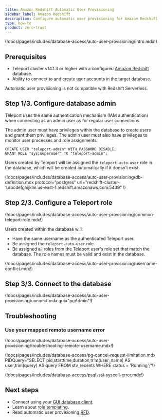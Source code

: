 ```yaml
---
title: Amazon Redshift Automatic User Provisioning
sidebar_label: Amazon Redshift
description: Configure automatic user provisioning for Amazon Redshift.
type: how-to
product: zero-trust
---
```


(!docs/pages/includes/database-access/auto-user-provisioning/intro.mdx!)

## Prerequisites

- Teleport cluster v14.1.3 or higher with a configured [Amazon
  Redshift](../enroll-aws-databases/postgres-redshift.mdx) database.
- Ability to connect to and create user accounts in the target database.

<Admonition type="note" title="Supported services">
Automatic user provisioning is not compatible with Redshift Serverless.
</Admonition>

## Step 1/3. Configure database admin

Teleport uses the same authentication mechanism (IAM authentication) when
connecting as an admin user as for regular user connections.

The admin user must have privileges within the database to create users and
grant them privileges. The admin user must also have privileges to monitor user
processes and role assignments:
```
CREATE USER "teleport-admin" WITH PASSWORD DISABLE;
GRANT ROLE "sys:superuser" TO "teleport-admin";
```

Users created by Teleport will be assigned the `teleport-auto-user` role in the
database, which will be created automatically if it doesn't exist.

(!docs/pages/includes/database-access/auto-user-provisioning/db-definition.mdx protocol="postgres" uri="redshift-cluster-1.abcdefghijklm.us-east-1.redshift.amazonaws.com:5439" !)

## Step 2/3. Configure a Teleport role

(!docs/pages/includes/database-access/auto-user-provisioning/common-teleport-role.mdx!)

Users created within the database will:

- Have the same username as the authenticated Teleport user.
- Be assigned the `teleport-auto-user` role.
- Be assigned all roles from the Teleport user's role set that match the database.
  The role names must be valid and exist in the database.

(!docs/pages/includes/database-access/auto-user-provisioning/username-conflict.mdx!)

## Step 3/3. Connect to the database

(!docs/pages/includes/database-access/auto-user-provisioning/connect.mdx gui="pgAdmin"!)

## Troubleshooting

### Use your mapped remote username error

(!docs/pages/includes/database-access/auto-user-provisioning/troubleshooting-remote-username.mdx!)

(!docs/pages/includes/database-access/pg-cancel-request-limitation.mdx PIDQuery="SELECT pid,starttime,duration,trim(user_name) AS user,trim(query) AS query FROM stv_recents WHERE status = 'Running';"!)

(!docs/pages/includes/database-access/psql-ssl-syscall-error.mdx!)

## Next steps

- Connect using your [GUI database client](../../../connect-your-client/gui-clients.mdx).
- Learn about [role templating](../../../admin-guides/access-controls/guides/role-templates.mdx).
- Read automatic user provisioning [RFD](https://github.com/gravitational/teleport/blob/master/rfd/0113-automatic-database-users.md).

